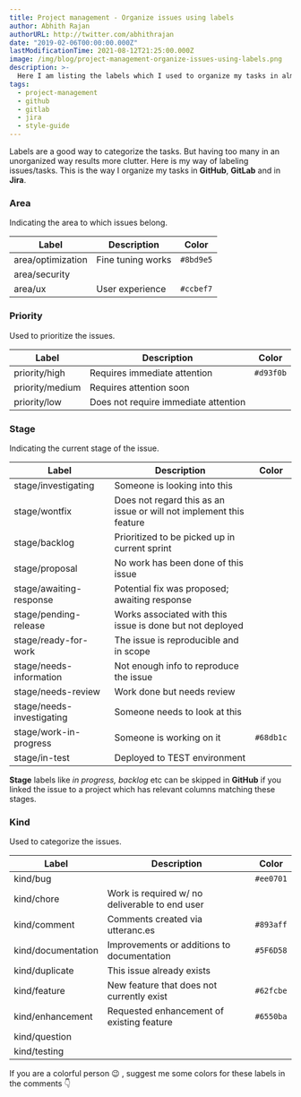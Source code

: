 ```yaml
---
title: Project management - Organize issues using labels
author: Abhith Rajan
authorURL: http://twitter.com/abhithrajan
date: "2019-02-06T00:00:00.000Z"
lastModificationTime: 2021-08-12T21:25:00.000Z
image: /img/blog/project-management-organize-issues-using-labels.png
description: >-
  Here I am listing the labels which I used to organize my tasks in almost all the project management solutions like Jira, Gitlab and GitHub.
tags:
  - project-management
  - github
  - gitlab
  - jira
  - style-guide
---
```



Labels are a good way to categorize the tasks. But having too many in an unorganized way results more clutter.
Here is my way of labeling issues/tasks. This is the way I organize my tasks in **GitHub**, **GitLab** and in **Jira**.

### Area

Indicating the area to which issues belong.

| Label                                           | Description       | Color     |
| ----------------------------------------------- | ----------------- | --------- |
| <Badge fill="#8bd9e5">area/optimization</Badge> | Fine tuning works | `#8bd9e5` |
| area/security                                   |                   |           |
| <Badge fill="#ccbef7">area/ux</Badge>           | User experience   | `#ccbef7` |

### Priority

Used to prioritize the issues.

| Label                                                        | Description                          | Color     |
| ------------------------------------------------------------ | ------------------------------------ | --------- |
| <Badge fill="#d93f0b" textColorIsWhite>priority/high</Badge> | Requires immediate attention         | `#d93f0b` |
| priority/medium                                              | Requires attention soon              |           |
| priority/low                                                 | Does not require immediate attention |           |

### Stage

Indicating the current stage of the issue.

| Label                                                                 | Description                                                         | Color     |
| --------------------------------------------------------------------- | ------------------------------------------------------------------- | --------- |
| stage/investigating                                                   | Someone is looking into this                                        |           |
| stage/wontfix                                                         | Does not regard this as an issue or will not implement this feature |           |
| stage/backlog                                                         | Prioritized to be picked up in current sprint                       |           |
| stage/proposal                                                        | No work has been done of this issue                                 |           |
| stage/awaiting-response                                               | Potential fix was proposed; awaiting response                       |           |
| stage/pending-release                                                 | Works associated with this issue is done but not deployed           |           |
| stage/ready-for-work                                                  | The issue is reproducible and in scope                              |           |
| stage/needs-information                                               | Not enough info to reproduce the issue                              |           |
| stage/needs-review                                                    | Work done but needs review                                          |           |
| stage/needs-investigating                                             | Someone needs to look at this                                       |           |
| <Badge fill="#68db1c" textColorIsWhite>stage/work-in-progress</Badge> | Someone is working on it                                            | `#68db1c` |
| stage/in-test                                                         | Deployed to TEST environment                                        |           |

**Stage** labels like _in progress, backlog_ etc can be skipped in **GitHub** if you linked the issue to a project which has relevant columns matching these stages.

### Kind

Used to categorize the issues.

| Label                                                             | Description                                    | Color     |
| ----------------------------------------------------------------- | ---------------------------------------------- | --------- |
| <Badge fill="#ee0701" textColorIsWhite>kind/bug</Badge>           |                                                | `#ee0701` |
| kind/chore                                                        | Work is required w/ no deliverable to end user |           |
| <Badge fill="#893aff" textColorIsWhite>kind/comment</Badge>       | Comments created via utteranc.es               | `#893aff` |
| <Badge fill="#5F6D58" textColorIsWhite>kind/documentation</Badge> | Improvements or additions to documentation     | `#5F6D58` |
| kind/duplicate                                                    | This issue already exists                      |           |
| <Badge fill="#62fcbe">kind/feature</Badge>                        | New feature that does not currently exist      | `#62fcbe` |
| <Badge fill="#6550ba" textColorIsWhite>kind/enhancement</Badge>   | Requested enhancement of existing feature      | `#6550ba` |
| kind/question                                                     |                                                |           |
| kind/testing                                                      |                                                |           |

If you are a colorful person 😉 , suggest me some colors for these labels in the comments :point_down:
